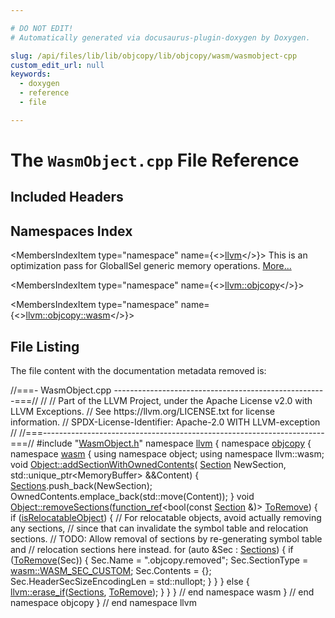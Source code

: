 ```yaml
---

# DO NOT EDIT!
# Automatically generated via docusaurus-plugin-doxygen by Doxygen.

slug: /api/files/lib/lib/objcopy/lib/objcopy/wasm/wasmobject-cpp
custom_edit_url: null
keywords:
  - doxygen
  - reference
  - file

---
```





# The `WasmObject.cpp` File Reference

<DoxygenPage pluginConfig={pluginConfig}>



## Included Headers

<IncludesList>
<IncludesListItem
  filePath="WasmObject.h"
  permalink="/docs/api/files/lib/lib/objcopy/lib/objcopy/wasm/wasmobject-h"
  isLocal="true" />
</IncludesList>

## Namespaces Index

<MembersIndex>

<MembersIndexItem
  type="namespace"
  name={<><a href="/docs/api/namespaces/llvm">llvm</a></>}>
This is an optimization pass for GlobalISel generic memory operations. <a href="/docs/api/namespaces/llvm/#details">More...</a>
</MembersIndexItem>

<MembersIndexItem
  type="namespace"
  name={<><a href="/docs/api/namespaces/llvm/objcopy">llvm::objcopy</a></>}>
</MembersIndexItem>

<MembersIndexItem
  type="namespace"
  name={<><a href="/docs/api/namespaces/llvm/objcopy/wasm">llvm::objcopy::wasm</a></>}>
</MembersIndexItem>

</MembersIndex>


## File Listing

The file content with the documentation metadata removed is:

<ProgramListing>

<Link id="l00001" /><CodeLine lineNumber="1"><Highlight kind="comment">//===- WasmObject.cpp -----------------------------------------------------===//</Highlight><Highlight kind="normal"></Highlight></CodeLine>
<Link id="l00002" /><CodeLine lineNumber="2"><Highlight kind="normal"></Highlight><Highlight kind="comment">//</Highlight><Highlight kind="normal"></Highlight></CodeLine>
<Link id="l00003" /><CodeLine lineNumber="3"><Highlight kind="normal"></Highlight><Highlight kind="comment">// Part of the LLVM Project, under the Apache License v2.0 with LLVM Exceptions.</Highlight><Highlight kind="normal"></Highlight></CodeLine>
<Link id="l00004" /><CodeLine lineNumber="4"><Highlight kind="normal"></Highlight><Highlight kind="comment">// See https://llvm.org/LICENSE.txt for license information.</Highlight><Highlight kind="normal"></Highlight></CodeLine>
<Link id="l00005" /><CodeLine lineNumber="5"><Highlight kind="normal"></Highlight><Highlight kind="comment">// SPDX-License-Identifier: Apache-2.0 WITH LLVM-exception</Highlight><Highlight kind="normal"></Highlight></CodeLine>
<Link id="l00006" /><CodeLine lineNumber="6"><Highlight kind="normal"></Highlight><Highlight kind="comment">//</Highlight><Highlight kind="normal"></Highlight></CodeLine>
<Link id="l00007" /><CodeLine lineNumber="7"><Highlight kind="normal"></Highlight><Highlight kind="comment">//===----------------------------------------------------------------------===//</Highlight><Highlight kind="normal"></Highlight></CodeLine>
<Link id="l00008" /><CodeLine lineNumber="8"><Highlight kind="normal"></Highlight></CodeLine>
<Link id="l00009" /><CodeLine lineNumber="9"><Highlight kind="normal"></Highlight><Highlight kind="preprocessor">#include &quot;<a href="/docs/api/files/lib/lib/objcopy/lib/objcopy/wasm/wasmobject-h">WasmObject.h</a>&quot;</Highlight><Highlight kind="normal"></Highlight></CodeLine>
<Link id="l00010" /><CodeLine lineNumber="10"><Highlight kind="normal"></Highlight></CodeLine>
<Link id="l00011" /><CodeLine lineNumber="11"><Highlight kind="normal"></Highlight><Highlight kind="keyword">namespace </Highlight><Highlight kind="normal"><a href="/docs/api/namespaces/llvm">llvm</a> &#123;</Highlight></CodeLine>
<Link id="l00012" /><CodeLine lineNumber="12"><Highlight kind="normal"></Highlight><Highlight kind="keyword">namespace </Highlight><Highlight kind="normal"><a href="/docs/api/namespaces/llvm/objcopy">objcopy</a> &#123;</Highlight></CodeLine>
<Link id="l00013" /><CodeLine lineNumber="13"><Highlight kind="normal"></Highlight><Highlight kind="keyword">namespace </Highlight><Highlight kind="normal"><a href="/docs/api/namespaces/llvm/objcopy/wasm">wasm</a> &#123;</Highlight></CodeLine>
<Link id="l00014" /><CodeLine lineNumber="14"><Highlight kind="normal"></Highlight></CodeLine>
<Link id="l00015" /><CodeLine lineNumber="15"><Highlight kind="normal"></Highlight><Highlight kind="keyword">using namespace </Highlight><Highlight kind="normal">object;</Highlight></CodeLine>
<Link id="l00016" /><CodeLine lineNumber="16"><Highlight kind="normal"></Highlight><Highlight kind="keyword">using namespace </Highlight><Highlight kind="normal">llvm::wasm;</Highlight></CodeLine>
<Link id="l00017" /><CodeLine lineNumber="17"><Highlight kind="normal"></Highlight></CodeLine>
<Link id="l00018" /><CodeLine lineNumber="18" lineLink="/docs/api/structs/llvm/objcopy/wasm/object/#ae8b896e0f60be77a397633e4bbeee362"><Highlight kind="normal"></Highlight><Highlight kind="keywordtype">void</Highlight><Highlight kind="normal"> <a href="/docs/api/structs/llvm/objcopy/wasm/object/#ae8b896e0f60be77a397633e4bbeee362">Object::addSectionWithOwnedContents</a>(</Highlight></CodeLine>
<Link id="l00019" /><CodeLine lineNumber="19"><Highlight kind="normal">    <a href="/docs/api/structs/llvm/objcopy/wasm/section">Section</a> NewSection, std::unique&#95;ptr&lt;MemoryBuffer&gt; &amp;&amp;Content) &#123;</Highlight></CodeLine>
<Link id="l00020" /><CodeLine lineNumber="20"><Highlight kind="normal">  <a href="/docs/api/structs/llvm/objcopy/wasm/object/#a16c713d625e7e58397151ee1b7b25c11">Sections</a>.push&#95;back(NewSection);</Highlight></CodeLine>
<Link id="l00021" /><CodeLine lineNumber="21"><Highlight kind="normal">  OwnedContents.emplace&#95;back(std::move(Content));</Highlight></CodeLine>
<Link id="l00022" /><CodeLine lineNumber="22"><Highlight kind="normal">&#125;</Highlight></CodeLine>
<Link id="l00023" /><CodeLine lineNumber="23"><Highlight kind="normal"></Highlight></CodeLine>
<Link id="l00024" /><CodeLine lineNumber="24" lineLink="/docs/api/structs/llvm/objcopy/wasm/object/#af9ff1730158f82c9b5c99b3947740404"><Highlight kind="normal"></Highlight><Highlight kind="keywordtype">void</Highlight><Highlight kind="normal"> <a href="/docs/api/structs/llvm/objcopy/wasm/object/#af9ff1730158f82c9b5c99b3947740404">Object::removeSections</a>(<a href="/docs/api/classes/llvm/function-ref">function&#95;ref</a>&lt;</Highlight><Highlight kind="keywordtype">bool</Highlight><Highlight kind="normal">(</Highlight><Highlight kind="keyword">const</Highlight><Highlight kind="normal"> <a href="/docs/api/structs/llvm/objcopy/wasm/section">Section</a> &amp;)&gt; <a href="/docs/api/files/lib/lib/target/lib/target/arm/armlowoverheadloops-cpp/#a3bf42baf773b375802538951c88d8e12">ToRemove</a>) &#123;</Highlight></CodeLine>
<Link id="l00025" /><CodeLine lineNumber="25"><Highlight kind="normal">  </Highlight><Highlight kind="keywordflow">if</Highlight><Highlight kind="normal"> (<a href="/docs/api/structs/llvm/objcopy/wasm/object/#ab526098a7dfd803270afa67e86169cf7">isRelocatableObject</a>) &#123;</Highlight></CodeLine>
<Link id="l00026" /><CodeLine lineNumber="26"><Highlight kind="normal">    </Highlight><Highlight kind="comment">// For relocatable objects, avoid actually removing any sections,</Highlight><Highlight kind="normal"></Highlight></CodeLine>
<Link id="l00027" /><CodeLine lineNumber="27"><Highlight kind="normal">    </Highlight><Highlight kind="comment">// since that can invalidate the symbol table and relocation sections.</Highlight><Highlight kind="normal"></Highlight></CodeLine>
<Link id="l00028" /><CodeLine lineNumber="28"><Highlight kind="normal">    </Highlight><Highlight kind="comment">// TODO: Allow removal of sections by re-generating symbol table and</Highlight><Highlight kind="normal"></Highlight></CodeLine>
<Link id="l00029" /><CodeLine lineNumber="29"><Highlight kind="normal">    </Highlight><Highlight kind="comment">// relocation sections here instead.</Highlight><Highlight kind="normal"></Highlight></CodeLine>
<Link id="l00030" /><CodeLine lineNumber="30"><Highlight kind="normal">    </Highlight><Highlight kind="keywordflow">for</Highlight><Highlight kind="normal"> (</Highlight><Highlight kind="keyword">auto</Highlight><Highlight kind="normal"> &amp;Sec : <a href="/docs/api/structs/llvm/objcopy/wasm/object/#a16c713d625e7e58397151ee1b7b25c11">Sections</a>) &#123;</Highlight></CodeLine>
<Link id="l00031" /><CodeLine lineNumber="31"><Highlight kind="normal">      </Highlight><Highlight kind="keywordflow">if</Highlight><Highlight kind="normal"> (<a href="/docs/api/files/lib/lib/target/lib/target/arm/armlowoverheadloops-cpp/#a3bf42baf773b375802538951c88d8e12">ToRemove</a>(Sec)) &#123;</Highlight></CodeLine>
<Link id="l00032" /><CodeLine lineNumber="32"><Highlight kind="normal">        Sec.Name = </Highlight><Highlight kind="stringliteral">&quot;.objcopy.removed&quot;</Highlight><Highlight kind="normal">;</Highlight></CodeLine>
<Link id="l00033" /><CodeLine lineNumber="33"><Highlight kind="normal">        Sec.SectionType = <a href="/docs/api/namespaces/llvm/wasm/#a5223078a36e47d8683316af75b2f33aaa685069a810d109e09f4af7d2d115a8cd">wasm::WASM&#95;SEC&#95;CUSTOM</a>;</Highlight></CodeLine>
<Link id="l00034" /><CodeLine lineNumber="34"><Highlight kind="normal">        Sec.Contents = &#123;&#125;;</Highlight></CodeLine>
<Link id="l00035" /><CodeLine lineNumber="35"><Highlight kind="normal">        Sec.HeaderSecSizeEncodingLen = std::nullopt;</Highlight></CodeLine>
<Link id="l00036" /><CodeLine lineNumber="36"><Highlight kind="normal">      &#125;</Highlight></CodeLine>
<Link id="l00037" /><CodeLine lineNumber="37"><Highlight kind="normal">    &#125;</Highlight></CodeLine>
<Link id="l00038" /><CodeLine lineNumber="38"><Highlight kind="normal">  &#125; </Highlight><Highlight kind="keywordflow">else</Highlight><Highlight kind="normal"> &#123;</Highlight></CodeLine>
<Link id="l00039" /><CodeLine lineNumber="39"><Highlight kind="normal">    <a href="/docs/api/namespaces/llvm/#ac9a7de5a04920954ac964059cfc428ad">llvm::erase&#95;if</a>(<a href="/docs/api/structs/llvm/objcopy/wasm/object/#a16c713d625e7e58397151ee1b7b25c11">Sections</a>, <a href="/docs/api/files/lib/lib/target/lib/target/arm/armlowoverheadloops-cpp/#a3bf42baf773b375802538951c88d8e12">ToRemove</a>);</Highlight></CodeLine>
<Link id="l00040" /><CodeLine lineNumber="40"><Highlight kind="normal">  &#125;</Highlight></CodeLine>
<Link id="l00041" /><CodeLine lineNumber="41"><Highlight kind="normal">&#125;</Highlight></CodeLine>
<Link id="l00042" /><CodeLine lineNumber="42"><Highlight kind="normal"></Highlight></CodeLine>
<Link id="l00043" /><CodeLine lineNumber="43"><Highlight kind="normal">&#125; </Highlight><Highlight kind="comment">// end namespace wasm</Highlight><Highlight kind="normal"></Highlight></CodeLine>
<Link id="l00044" /><CodeLine lineNumber="44"><Highlight kind="normal">&#125; </Highlight><Highlight kind="comment">// end namespace objcopy</Highlight><Highlight kind="normal"></Highlight></CodeLine>
<Link id="l00045" /><CodeLine lineNumber="45"><Highlight kind="normal">&#125; </Highlight><Highlight kind="comment">// end namespace llvm</Highlight><Highlight kind="normal"></Highlight></CodeLine>

</ProgramListing>


</DoxygenPage>
